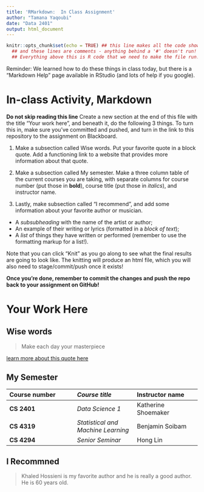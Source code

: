 ```yaml
---
title: 'RMarkdown:  In Class Assignment'
author: "Tamana Yaqoubi"
date: "Data 2401"
output: html_document
---
```



```r
knitr::opts_chunk$set(echo = TRUE) ## this line makes all the code show! 
  ## and these lines are comments - anything behind a '#' doesn't run!
  ## Everything above this is R code that we need to make the file run! We'll discuss it next class.
```


Reminder: We learned how to do these things in class today, but there is a "Markdown Help" page available in RStudio (and lots of help if you google). 


# In-class Activity, Markdown

**Do not skip reading this line** Create a new section at the end of this file with the title "Your work here", and beneath it, do the following 3 things. To turn this in, make sure you've committed and pushed, and turn in the link to this repository to the assignment on Blackboard.  

1. Make a subsection called Wise words. Put your favorite quote in a block quote. Add a functioning link to a website that provides more information about that quote.

2. Make a subsection called My semester. Make a three column table of the current courses you are taking, with separate columns for course number (put those in __bold__), course title (put those in _italics_), and instructor name.

3. Lastly, make subsection called "I recommend", and add some information about your favorite author or musician.

- A _subsubheading_ with the name of the artist or author;    
- An example of their writing or lyrics (formatted in a *block of text*);   
- A _list_ of things they have written or performed (remember to use the formatting markup for a list!).     


Note that you can click "Knit" as you go along to see what the final results are going to look like. The knitting will produce an html file, which you will also need to stage/commit/push once it exists! 

**Once you're done, remember to commit the changes and push the repo back to your assignment on GitHub!**

# Your Work Here

## Wise words

> Make each day your masterpiece

[learn more about this quote here](https://www.thewoodeneffect.com/your-masterpiece/)

## My Semester

|__Course number__ | _Course title_                    | Instructor name |
|:-----------------|:---------------                   |:----------------|
| __CS 2401__      | _Data Science 1_                  | Katherine Shoemaker |
| __CS 4319__      | _Statistical and Machine Learning_| Benjamin Soibam |
| __CS 4294__      | _Senior Seminar_                  | Hong Lin |

## I Recommned

>Khaled Hossieni is my favorite author and he is really a good author. He is 60 years old. 
